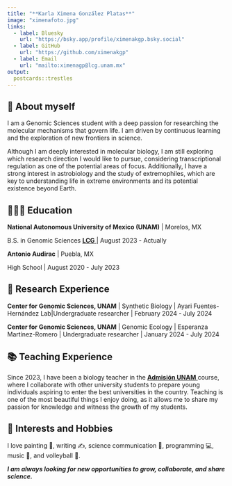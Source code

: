 ```yaml
---
title: "**Karla Ximena González Platas**"
image: "ximenafoto.jpg"
links:
  - label: Bluesky
    url: "https://bsky.app/profile/ximenakgp.bsky.social"
  - label: GitHub
    url: "https://github.com/ximenakgp"
  - label: Email
    url: "mailto:ximenagp@lcg.unam.mx"
output:
  postcards::trestles
---
```

 
## **💜 About myself**

I am a Genomic Sciences student with a deep passion for researching the molecular mechanisms that govern life. I am driven by continuous learning and the exploration of new frontiers in science.

Although I am deeply interested in molecular biology, I am still exploring which research direction I would like to pursue, considering transcriptional regulation as one of the potential areas of focus. Additionally, I have a strong interest in astrobiology and the study of extremophiles, which are key to understanding life in extreme environments and its potential existence beyond Earth.

## **👩🏻‍🎓 Education**

**National Autonomous University of Mexico (UNAM)** | Morelos, MX

B.S. in Genomic Sciences <a href="https://www.lcg.unam.mx/"><span sytle="color=#515897;"> **LCG** </span></a> | August 2023 - Actually

**Antonio Audirac** | Puebla, MX

High School | August 2020 - July 2023

## **🔬 Research Experience**

**Center for Genomic Sciences, UNAM** | Synthetic Biology | Ayari Fuentes- Hernández Lab|Undergraduate researcher | February 2024 - July 2024

**Center for Genomic Sciences, UNAM** | Genomic Ecology | Esperanza Martínez-Romero | Undergraduate researcher | January 2024 - July 2024

## **📚 Teaching Experience**

Since 2023, I have been a biology teacher in the <a href="https://www.facebook.com/AdmisionaUNAM/about"><span sytle="color:#515897;"> **Admisión UNAM** </span></a> course, where I collaborate with other university students to prepare young individuals aspiring to enter the best universities in the country. Teaching is one of the most beautiful things I enjoy doing, as it allows me to share my passion for knowledge and witness the growth of my students.

## **💌 Interests and Hobbies**

I love painting 🎨, writing ✍️, science communication 🔬, programming 💻, music 🎻, and volleyball 🏐.

***I am always looking for new opportunities to grow, collaborate, and share science.*** 
